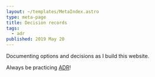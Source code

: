 ```yaml
---
layout: ~/templates/MetaIndex.astro
type: meta-page
title: Decision records
tags:
  - adr
published: 2019 May 20
---
```


<Abstract>

Documenting options and decisions as I build this website.

Always be practicing [ADR](https://github.com/joelparkerhenderson/architecture_decision_record)!

</Abstract>
